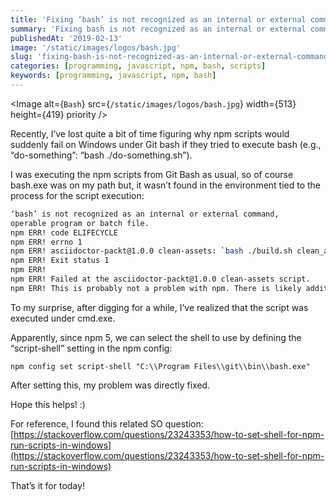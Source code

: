 ```yaml
---
title: 'Fixing ‘bash’ is not recognized as an internal or external command when used within npm scripts on Windows'
summary: 'Fixing bash is not recognized as an internal or external command error'
publishedAt: '2019-02-13'
image: '/static/images/logos/bash.jpg'
slug: 'fixing-bash-is-not-recognized-as-an-internal-or-external-command-when-used-within-npm-scripts-on-windows'
categories: [programming, javascript, npm, bash, scripts]
keywords: [programming, javascript, npm, bash]
---
```


<Image
  alt={`Bash`}
  src={`/static/images/logos/bash.jpg`}
  width={513}
  height={419}
  priority
/>

Recently, I’ve lost quite a bit of time figuring why npm scripts would suddenly fail on Windows under Git bash if they tried to execute bash (e.g., “do-something”: “bash ./do-something.sh”).

I was executing the npm scripts from Git Bash as usual, so of course bash.exe was on my path but, it wasn’t found in the environment tied to the process for the script execution:

```bash
‘bash’ is not recognized as an internal or external command,
operable program or batch file.
npm ERR! code ELIFECYCLE
npm ERR! errno 1
npm ERR! asciidoctor-packt@1.0.0 clean-assets: `bash ./build.sh clean_assets`
npm ERR! Exit status 1
npm ERR!
npm ERR! Failed at the asciidoctor-packt@1.0.0 clean-assets script.
npm ERR! This is probably not a problem with npm. There is likely additional logging output above.
```

To my surprise, after digging for a while, I’ve realized that the script was executed under cmd.exe.

Apparently, since npm 5, we can select the shell to use by defining the “script-shell” setting in the npm config:

```
npm config set script-shell "C:\\Program Files\\git\\bin\\bash.exe"
```

After setting this, my problem was directly fixed.

Hope this helps! :)

For reference, I found this related SO question: [https://stackoverflow.com/questions/23243353/how-to-set-shell-for-npm-run-scripts-in-windows](https://stackoverflow.com/questions/23243353/how-to-set-shell-for-npm-run-scripts-in-windows)

That’s it for today!

<BlogPostSignature />
